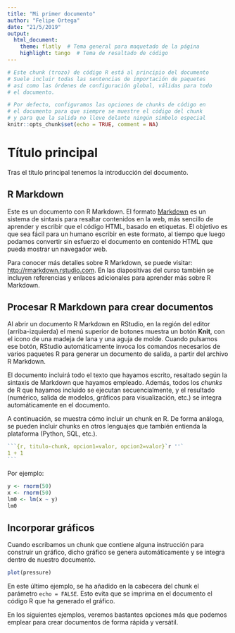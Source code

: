 ```yaml
---
title: "Mi primer documento"
author: "Felipe Ortega"
date: "21/5/2019"
output: 
  html_document:
    theme: flatly  # Tema general para maquetado de la página
    highlight: tango  # Tema de resaltado de código
---
```


```r
# Este chunk (trozo) de código R está al principio del documento
# Suele incluir todas las sentencias de importación de paquetes
# así como las órdenes de configuración global, válidas para todo
# el documento.

# Por defecto, configuramos las opciones de chunks de código en
# el documento para que siempre se muestre el código del chunk
# y para que la salida no lleve delante ningún símbolo especial
knitr::opts_chunk$set(echo = TRUE, comment = NA)

```

# Título principal

Tras el título principal tenemos la introducción del documento.

## R Markdown

Este es un documento con R Markdown. El formato [Markdown](https://es.wikipedia.org/wiki/Markdown)
es un sistema de sintaxis para
resaltar contenidos en la web, más sencillo de aprender y escribir que el código HTML,
basado en etiquetas. El objetivo es que sea fácil para un humano escribir en este
formato, al tiempo que luego podamos convertir sin esfuerzo el documento en contenido
HTML que pueda mostrar un navegador web.

Para conocer más detalles sobre R Markdown, se puede visitar: <http://rmarkdown.rstudio.com>.
En las diapositivas del curso también se incluyen referencias y enlaces adicionales
para aprender más sobre R Markdown.

## Procesar R Markdown para crear documentos

Al abrir un documento R Markdown en RStudio, en la región del editor (arriba-izquierda) el
menú superior de botones muestra un botón **Knit**, con el icono de una madeja de lana y
una aguja de molde. Cuando pulsamos ese botón, RStudio automáticamente invoca los comandos
necesarios de varios paquetes R para generar un documento de salida, a partir del archivo 
R Markdown.

El documento incluirá todo el texto que hayamos escrito, resaltado según la sintaxis de 
Markdown que hayamos empleado. Además, todos los *chunks* de R que hayamos incluido se
ejecutan secuencialmente, y el resultado (numérico, salida de modelos, gráficos para
visualización, etc.) se integra automáticamente en el documento.

A continuación, se muestra cómo incluir un chunk en R. De forma análoga, se pueden
incluir chunks en otros lenguajes que también entienda la plataforma (Python, SQL, etc.).

````r
```{r, titulo-chunk, opcion1=valor, opcion2=valor}`r ''`
1 + 1
```
````

Por ejemplo:

```r
y <- rnorm(50)
x <- rnorm(50)
lm0 <- lm(x ~ y)
lm0
```

## Incorporar gráficos

Cuando escribamos un chunk que contiene alguna instrucción para construir un gráfico, dicho
gráfico se genera automáticamente y se integra dentro de nuestro documento.

```r
plot(pressure)
```

En este último ejemplo, se ha añadido en la cabecera del chunk el parámetro `echo = FALSE`.
Esto evita que se imprima en el documento el código R que ha generado el gráfico.

En los siguientes ejemplos, veremos bastantes opciones más que podemos emplear para 
crear documentos de forma rápida y versátil.


